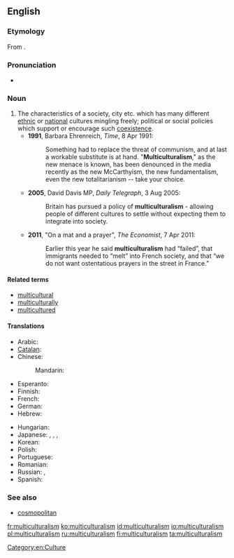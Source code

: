 ==English==
{{was wotd|2011|April|24}}
{{wikipedia}}
===Etymology===
From {{suffix|multicultural|ism}}.

===Pronunciation===
*{{a|UK}} {{IPA|/mʌltɪˈkʌltʃəɹəlɪz(ə)m/}}

===Noun===
{{en-noun}}

# The characteristics of a society, city etc. which has many different [[ethnic]] or [[national]] cultures mingling freely; political or social policies which support or encourage such [[coexistence]]. {{defdate|from 20th c.}}
#*'''1991''', Barbara Ehrenreich, ''Time'', 8 Apr 1991:
#*:Something had to replace the threat of communism, and at last a workable substitute is at hand. "'''Multiculturalism'''," as the new menace is known, has been denounced in the media recently as the new McCarthyism, the new fundamentalism, even the new totalitarianism -- take your choice.
#*'''2005''', David Davis MP, ''Daily Telegraph'', 3 Aug 2005:
#*:Britain has pursued a policy of '''multiculturalism''' - allowing people of different cultures to settle without expecting them to integrate into society.
#*'''2011''', "On a mat and a prayer", ''The Economist'', 7 Apr 2011:
#*:Earlier this year he said '''multiculturalism''' had “failed”, that immigrants needed to “melt” into French society, and that “we do not want ostentatious prayers in the street in France.”

====Related terms====
* [[multicultural]]
* [[multiculturally]]
* [[multicultured]]

====Translations====
{{trans-top|societal idea}}
* Arabic: {{t|ar|التعددية الثقافية|f|tr=al-ta3addudíyya al-thaqaafíyya}}
* [[Catalan]]: {{t|ca|multiculturalisme|m}}
* Chinese:
*: Mandarin: {{t|cmn|多元文化|tr=duōyuán wénhuà|sc=Hani}}
* Esperanto: {{t|eo|multkulturismo|xs=Esperanto}}
* Finnish: {{t|fi|monikulttuurisuus}}
* French: {{t+|fr|multiculturalisme|m}}
* German: {{t|de|Multikulturalismus|m}}
* Hebrew: {{t|he|רב-תרבותיות}}
{{trans-mid}}
* Hungarian: {{t|hu|multikulturalizmus}}
* Japanese: {{t|ja|多元文化論|tr=たげんぶんかろん, tagen-bunka-ron}}, {{t|ja|多文化|tr=たぶんか, ta-bunka}}, {{t|ja|多文化主義|tr=たぶんかしゅぎ, tabunkashugi}}, {{t|ja|マルチカルチュラリズム|tr=maruchikaruchurarizumu}}
* Korean: {{t|ko|다문화주의|tr=damunhwajuui}}
* Polish: {{t|pl|wielokulturowość|f}}
* Portuguese: {{t-|pt|multiculturalismo|m}}
* Romanian: {{t|ro|multiculturalism}}
* Russian: {{t|ru|многокультурность|f|tr=mnogokul'túrnost'}}, {{t+|ru|мультикультурализм|m|tr=mul'tikul'turalízm}}
* Spanish: {{t-|es|multiculturalismo|m}}
{{trans-bottom}}

===See also===
* [[cosmopolitan]]

[[Category:en:Culture]]

[[fr:multiculturalism]]
[[ko:multiculturalism]]
[[id:multiculturalism]]
[[io:multiculturalism]]
[[pl:multiculturalism]]
[[ru:multiculturalism]]
[[fi:multiculturalism]]
[[ta:multiculturalism]]